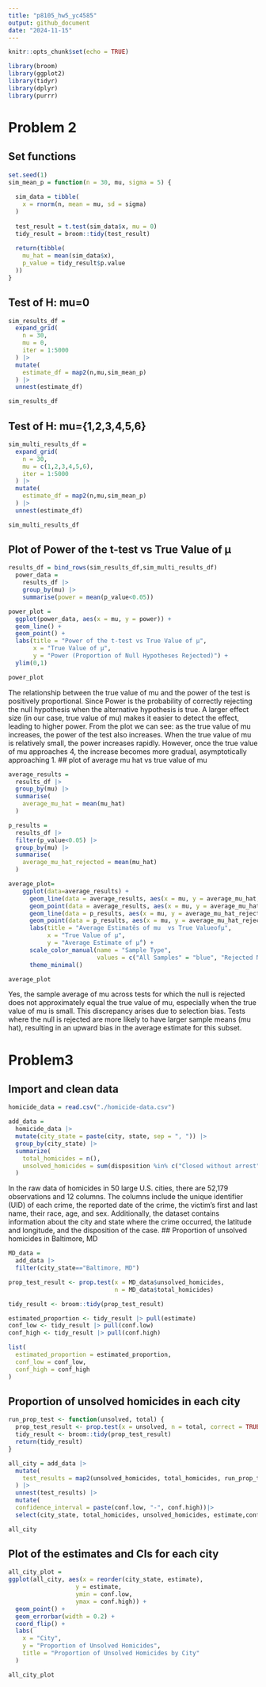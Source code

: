 ```yaml
---
title: "p8105_hw5_yc4585"
output: github_document
date: "2024-11-15"
---
```


```r
knitr::opts_chunk$set(echo = TRUE)
```

```r
library(broom)
library(ggplot2)
library(tidyr)
library(dplyr)
library(purrr)
```

# Problem 2
## Set functions
```r
set.seed(1)
sim_mean_p = function(n = 30, mu, sigma = 5) {
  
  sim_data = tibble(
    x = rnorm(n, mean = mu, sd = sigma)  
  )
  
  test_result = t.test(sim_data$x, mu = 0)  
  tidy_result = broom::tidy(test_result)  
  
  return(tibble(
    mu_hat = mean(sim_data$x),
    p_value = tidy_result$p.value
  ))
}
```
## Test of H: mu=0
```r
sim_results_df = 
  expand_grid(
    n = 30,
    mu = 0,
    iter = 1:5000
  ) |> 
  mutate(
    estimate_df = map2(n,mu,sim_mean_p)
  ) |> 
  unnest(estimate_df)

sim_results_df
```
## Test of H: mu={1,2,3,4,5,6}
```r
sim_multi_results_df = 
  expand_grid(
    n = 30,
    mu = c(1,2,3,4,5,6),
    iter = 1:5000
  ) |> 
  mutate(
    estimate_df = map2(n,mu,sim_mean_p)
  ) |> 
  unnest(estimate_df)

sim_multi_results_df
```
## Plot of Power of the t-test vs True Value of μ
```r
results_df = bind_rows(sim_results_df,sim_multi_results_df)  
  power_data =
    results_df |>
    group_by(mu) |>
    summarise(power = mean(p_value<0.05))

power_plot =
  ggplot(power_data, aes(x = mu, y = power)) +
  geom_line() +
  geom_point() +
  labs(title = "Power of the t-test vs True Value of μ",
       x = "True Value of μ",
       y = "Power (Proportion of Null Hypotheses Rejected)") +
  ylim(0,1)

power_plot
```

The relationship between the true value of mu and the power of the test is positively proportional. Since Power is the probability of correctly rejecting the null hypothesis when the alternative hypothesis is true.
A larger effect size (in our case, true value of mu) makes it easier to detect the effect, leading to higher power. From the plot we can see: as the true value of mu increases, the power of the test also increases. When the true value of mu is relatively small, the power increases rapidly. However, once the true value of mu approaches 4, the increase becomes more gradual, asymptotically approaching 1.
## plot of average mu hat vs true value of mu
```r
average_results = 
  results_df |>
  group_by(mu) |>
  summarise(
    average_mu_hat = mean(mu_hat)
  ) 

p_results = 
  results_df |>
  filter(p_value<0.05) |>
  group_by(mu) |>
  summarise(
    average_mu_hat_rejected = mean(mu_hat)
  ) 

average_plot=
    ggplot(data=average_results) +
      geom_line(data = average_results, aes(x = mu, y = average_mu_hat, color = "All Samples")) +
      geom_point(data = average_results, aes(x = mu, y = average_mu_hat, color = "All Samples")) +
      geom_line(data = p_results, aes(x = mu, y = average_mu_hat_rejected, color = "Rejected Null"),  linetype = "dashed") +
      geom_point(data = p_results, aes(x = mu, y = average_mu_hat_rejected, color = "Rejected Null")) +
      labs(title = "Average Estimatês of mu  vs True Valueofμ",
           x = "True Value of μ",
           y = "Average Estimate of μ̂") +
      scale_color_manual(name = "Sample Type", 
                         values = c("All Samples" = "blue", "Rejected Null" = "red")) +
      theme_minimal()

average_plot
```
Yes, the sample average of mu across tests for which the null is rejected does not approximately equal the true value of mu, especially when the true value of mu is small. This discrepancy arises due to selection bias. Tests where the null is rejected are more likely to have larger sample means (mu hat), resulting in an upward bias in the average estimate for this subset.

# Problem3
## Import and clean data
```r
homicide_data = read.csv("./homicide-data.csv")

add_data =
  homicide_data |>
  mutate(city_state = paste(city, state, sep = ", ")) |>
  group_by(city_state) |>
  summarize(
    total_homicides = n(),
    unsolved_homicides = sum(disposition %in% c("Closed without arrest", "Open/No arrest"))
  )
```
In the raw data of homicides in 50 large U.S. cities, there are 52,179 observations and 12 columns. The columns include the unique identifier (UID) of each crime, the reported date of the crime, the victim's first and last name, their race, age, and sex. Additionally, the dataset contains information about the city and state where the crime occurred, the latitude and longitude, and the disposition of the case.
## Proportion of unsolved homicides in Baltimore, MD
```r
MD_data = 
  add_data |>
  filter(city_state=="Baltimore, MD")

prop_test_result <- prop.test(x = MD_data$unsolved_homicides, 
                              n = MD_data$total_homicides)

tidy_result <- broom::tidy(prop_test_result)

estimated_proportion <- tidy_result |> pull(estimate)
conf_low <- tidy_result |> pull(conf.low)
conf_high <- tidy_result |> pull(conf.high)

list(
  estimated_proportion = estimated_proportion,
  conf_low = conf_low,
  conf_high = conf_high
)

```
## Proportion of unsolved homicides in each city
```r
run_prop_test <- function(unsolved, total) {
  prop_test_result <- prop.test(x = unsolved, n = total, correct = TRUE)
  tidy_result <- broom::tidy(prop_test_result)
  return(tidy_result)
}

all_city = add_data |>
  mutate(
    test_results = map2(unsolved_homicides, total_homicides, run_prop_test)
  ) |>
  unnest(test_results) |>
  mutate(
  confidence_interval = paste(conf.low, "-", conf.high))|>
  select(city_state, total_homicides, unsolved_homicides, estimate,confidence_interval, conf.low, conf.high)

all_city
```
## Plot of the estimates and CIs for each city
```r
all_city_plot =
ggplot(all_city, aes(x = reorder(city_state, estimate), 
                   y = estimate, 
                   ymin = conf.low, 
                   ymax = conf.high)) +
  geom_point() +  
  geom_errorbar(width = 0.2) +   
  coord_flip() +  
  labs(
    x = "City", 
    y = "Proportion of Unsolved Homicides",
    title = "Proportion of Unsolved Homicides by City"
  ) 

all_city_plot
```

